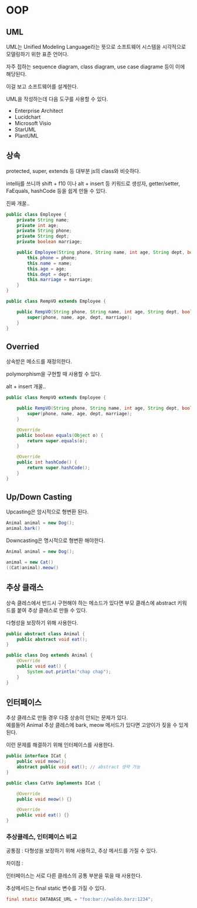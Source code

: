 # OOP

## UML

UML는 Unified Modeling Language라는 뜻으로 소프트웨어 시스템을 시각적으로 모델링하기 위한 표준 언어다.

자주 접하는 sequence diagram, class diagram, use case diagrame 등이 이에 해당된다.

이걸 보고 소프트웨어를 설계한다.

UML을 작성하는데 다음 도구를 사용할 수 있다.

- Enterprise Architect
- Lucidchart
- Microsoft Visio
- StarUML
- PlantUML

## 상속

protected, super, extends 등 대부분 js의 class와 비슷하다.

intellij를 쓰니까 shift + f10 이나 alt + insert 등 키워드로 생성자, getter/setter, FaEquals, hashCode 등을 쉽게 만들 수 있다.

진짜 개꿀..

```java
public class Employee {
    private String name;
    private int age;
    private String phone;
    private String dept;
    private boolean marriage;

    public Employee(String phone, String name, int age, String dept, boolean marriage) {
        this.phone = phone;
        this.name = name;
        this.age = age;
        this.dept = dept;
        this.marriage = marriage;
    }
}
```

```java
public class RempVO extends Employee {

    public RempVO(String phone, String name, int age, String dept, boolean marriage) {
        super(phone, name, age, dept, marriage);
    }
}
```

## Overried

상속받은 메소드를 재정의한다.

polymorphism을 구현할 때 사용할 수 있다.

alt + insert 개꿀..

```java
public class RempVO extends Employee {

    public RempVO(String phone, String name, int age, String dept, boolean marriage) {
        super(phone, name, age, dept, marriage);
    }

    @Override
    public boolean equals(Object o) {
        return super.equals(o);
    }

    @Override
    public int hashCode() {
        return super.hashCode();
    }
}
```

## Up/Down Casting

Upcasting은 암시적으로 형변환 된다.

```java
Animal animal = new Dog();
animal.bark()
```

Downcasting은 명시적으로 형변환 해야한다.

```java
Animal animal = new Dog();

animal = new Cat()
((Cat)animal).meow()
```

## 추상 클래스

상속 클레스에서 반드시 구현해야 하는 메소드가 있다면 부모 클래스에 abstract 키워드를 붙여 추상 클래스로 만들 수 있다.

다형성을 보장하기 위해 사용한다.

```java
public abstract class Animal {
    public abstract void eat();
}

public class Dog extends Animal {
    @Override
    public void eat() {
        System.out.println("chap chap");
    }
}
```

## 인터페이스

추상 클레스로 만들 경우 다중 상송이 안되는 문제가 있다.  
예를들어 Animal 추상 클레스에 bark, meow 메서드가 있다면 고양이가 짖을 수 있게된다.

이런 문제를 해결하기 위해 인터페이스를 사용한다.

```java
public interface ICat {
    public void meow();
    abstract public void eat(); // abstract 생략 가능
}

public class CatVo implements ICat {

    @Override
    public void meow() {}

    @Override
    public void eat() {}
}
```

### 추상클레스, 인터페이스 비교

공통점 : 다형성을 보장하기 위해 사용하고, 추상 메서드를 가질 수 있다.

차이점 :

인터페이스는 서로 다른 클레스의 공통 부분을 묶을 때 사용한다.

추상메서드는 final static 변수를 가질 수 있다.

```java
final static DATABASE_URL = "foo:bar://waldo.barz:1234";
```
